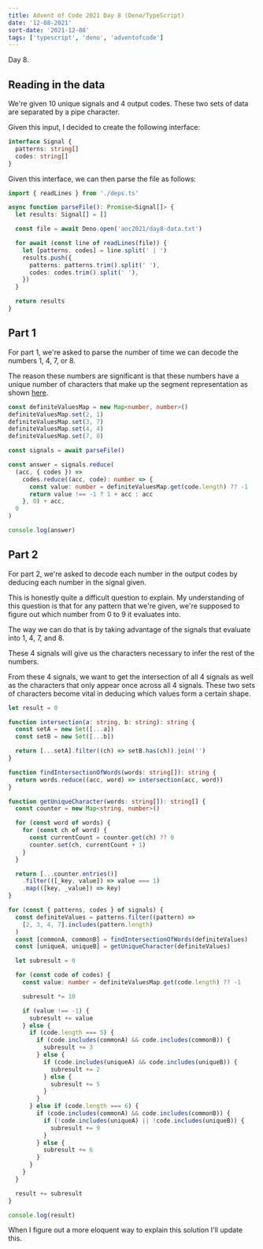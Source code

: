 ```yaml
---
title: Advent of Code 2021 Day 8 (Deno/TypeScript)
date: '12-08-2021'
sort-date: '2021-12-08'
tags: ['typescript', 'deno', 'adventofcode']
---
```


Day 8.

## Reading in the data

We're given 10 unique signals and 4 output codes. These two sets of data are separated by a pipe character.

Given this input, I decided to create the following interface:

```typescript
interface Signal {
  patterns: string[]
  codes: string[]
}
```

Given this interface, we can then parse the file as follows:

```typescript
import { readLines } from './deps.ts'

async function parseFile(): Promise<Signal[]> {
  let results: Signal[] = []

  const file = await Deno.open('aoc2021/day8-data.txt')

  for await (const line of readLines(file)) {
    let [patterns, codes] = line.split(' | ')
    results.push({
      patterns: patterns.trim().split(' '),
      codes: codes.trim().split(' '),
    })
  }

  return results
}
```

## Part 1

For part 1, we're asked to parse the number of time we can decode the numbers 1, 4, 7, or 8.

The reason these numbers are significant is that these numbers have a unique number of characters that make up
the segment representation as shown [here](https://adventofcode.com/2021/day/8).

```typescript
const definiteValuesMap = new Map<number, number>()
definiteValuesMap.set(2, 1)
definiteValuesMap.set(3, 7)
definiteValuesMap.set(4, 4)
definiteValuesMap.set(7, 8)

const signals = await parseFile()

const answer = signals.reduce(
  (acc, { codes }) =>
    codes.reduce((acc, code): number => {
      const value: number = definiteValuesMap.get(code.length) ?? -1
      return value !== -1 ? 1 + acc : acc
    }, 0) + acc,
  0
)

console.log(answer)
```

## Part 2

For part 2, we're asked to decode each number in the output codes by deducing each number in the signal given.

This is honestly quite a difficult question to explain. My understanding of this question is that for any pattern
that we're given, we're supposed to figure out which number from 0 to 9 it evaluates into.

The way we can do that is by taking advantage of the signals that evaluate into 1, 4, 7, and 8.

These 4 signals will give us the characters necessary to infer the rest of the numbers.

From these 4 signals, we want to get the intersection of all 4 signals as well as the characters that only appear once across
all 4 signals. These two sets of characters become vital in deducing which values form a certain shape.

```typescript
let result = 0

function intersection(a: string, b: string): string {
  const setA = new Set([...a])
  const setB = new Set([...b])

  return [...setA].filter((ch) => setB.has(ch)).join('')
}

function findIntersectionOfWords(words: string[]): string {
  return words.reduce((acc, word) => intersection(acc, word))
}

function getUniqueCharacter(words: string[]): string[] {
  const counter = new Map<string, number>()

  for (const word of words) {
    for (const ch of word) {
      const currentCount = counter.get(ch) ?? 0
      counter.set(ch, currentCount + 1)
    }
  }

  return [...counter.entries()]
    .filter(([_key, value]) => value === 1)
    .map(([key, _value]) => key)
}

for (const { patterns, codes } of signals) {
  const definiteValues = patterns.filter((pattern) =>
    [2, 3, 4, 7].includes(pattern.length)
  )
  const [commonA, commonB] = findIntersectionOfWords(definiteValues)
  const [uniqueA, uniqueB] = getUniqueCharacter(definiteValues)

  let subresult = 0

  for (const code of codes) {
    const value: number = definiteValuesMap.get(code.length) ?? -1

    subresult *= 10

    if (value !== -1) {
      subresult += value
    } else {
      if (code.length === 5) {
        if (code.includes(commonA) && code.includes(commonB)) {
          subresult += 3
        } else {
          if (code.includes(uniqueA) && code.includes(uniqueB)) {
            subresult += 2
          } else {
            subresult += 5
          }
        }
      } else if (code.length === 6) {
        if (code.includes(commonA) && code.includes(commonB)) {
          if (!code.includes(uniqueA) || !code.includes(uniqueB)) {
            subresult += 9
          }
        } else {
          subresult += 6
        }
      }
    }
  }

  result += subresult
}

console.log(result)
```

When I figure out a more eloquent way to explain this solution I'll update this.
